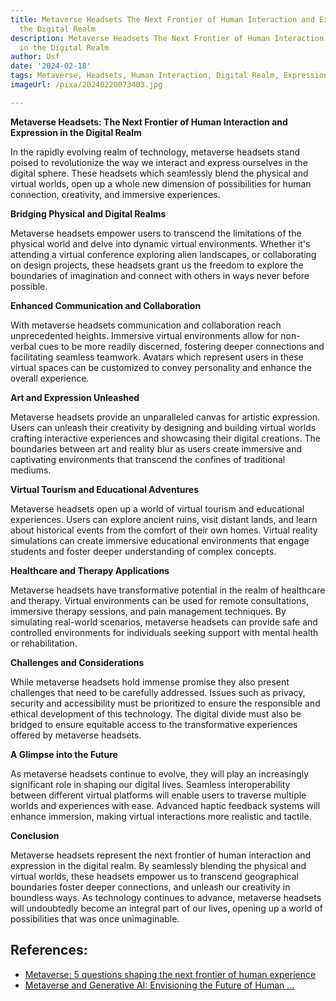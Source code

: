 ```yaml
---
title: Metaverse Headsets The Next Frontier of Human Interaction and Expression in
  the Digital Realm
description: Metaverse Headsets The Next Frontier of Human Interaction and Expression
  in the Digital Realm
author: Usf
date: '2024-02-18'
tags: Metaverse, Headsets, Human Interaction, Digital Realm, Expression
imageUrl: /pixa/20240220073403.jpg

---
```

**Metaverse Headsets: The Next Frontier of Human  Interaction and Expression in the Digital Realm**

In  the rapidly evolving realm of technology, metaverse headsets stand poised to revolutionize the way we interact and express ourselves in the digital sphere.  These headsets which seamlessly blend the  physical and virtual worlds, open up  a whole  new dimension of  possibilities for human  connection, creativity, and immersive experiences.

**Bridging Physical and Digital Realms**

Metaverse headsets empower  users to transcend the limitations of the physical world and delve into dynamic virtual environments. Whether it's attending a virtual conference exploring alien landscapes, or collaborating on design projects, these  headsets grant us the  freedom to explore the boundaries of imagination and connect with others in ways never before  possible.

**Enhanced Communication and Collaboration**

With metaverse  headsets  communication and collaboration reach unprecedented heights. Immersive virtual environments allow for non-verbal cues to be more readily discerned, fostering deeper connections  and facilitating seamless  teamwork. Avatars which represent users in these virtual spaces can be  customized to convey personality and  enhance the overall experience.

**Art and Expression Unleashed**

Metaverse headsets provide an unparalleled canvas for  artistic  expression. Users  can  unleash their  creativity by designing and building virtual worlds crafting interactive experiences and showcasing their  digital creations.  The boundaries between art and reality blur as users create immersive and captivating environments that transcend the confines of traditional  mediums.

**Virtual Tourism and Educational Adventures**

Metaverse headsets  open up a world of virtual tourism and educational experiences. Users can explore ancient ruins, visit distant  lands, and learn about historical events from the comfort of their own homes. Virtual  reality simulations can create immersive educational environments that engage students and foster deeper understanding  of complex concepts.

**Healthcare and Therapy Applications**

Metaverse headsets have transformative potential in the  realm of healthcare and therapy. Virtual environments can be used for remote consultations, immersive therapy  sessions, and pain management techniques. By simulating real-world scenarios, metaverse headsets  can provide safe and controlled environments  for individuals  seeking support with mental health or rehabilitation.

**Challenges and Considerations**

While metaverse headsets  hold immense promise they also present challenges that need  to be carefully addressed. Issues such as privacy, security and accessibility must be prioritized to ensure the responsible and ethical development of this technology. The digital divide must also be bridged to ensure equitable  access to the transformative experiences offered by metaverse headsets.

**A Glimpse  into the Future**

As metaverse headsets continue to evolve, they will play an increasingly  significant  role in shaping our digital lives. Seamless interoperability between different virtual  platforms will enable users to traverse multiple worlds and  experiences  with ease.  Advanced haptic feedback systems will enhance immersion, making virtual interactions more realistic and tactile.

**Conclusion**

Metaverse headsets represent the next frontier of human interaction and expression in the digital realm. By seamlessly  blending the physical and virtual worlds, these headsets empower us to transcend geographical boundaries foster deeper connections, and unleash our creativity in boundless ways. As technology continues  to advance, metaverse headsets will undoubtedly become an  integral part of our lives, opening up a world  of possibilities that was once unimaginable.

## References:
- [Metaverse: 5 questions shaping the next frontier of human experience](https://www.ey.com/en_us/digital/metaverse-5-questions-shaping-the-next-frontier-of-human-experience)
- [Metaverse and Generative AI: Envisioning the Future of Human ...](https://www.spglobal.com/en/research-insights/featured/special-editorial/metaverse-and-generative-ai-envisioning-the-future-of-human-computer-interaction)

